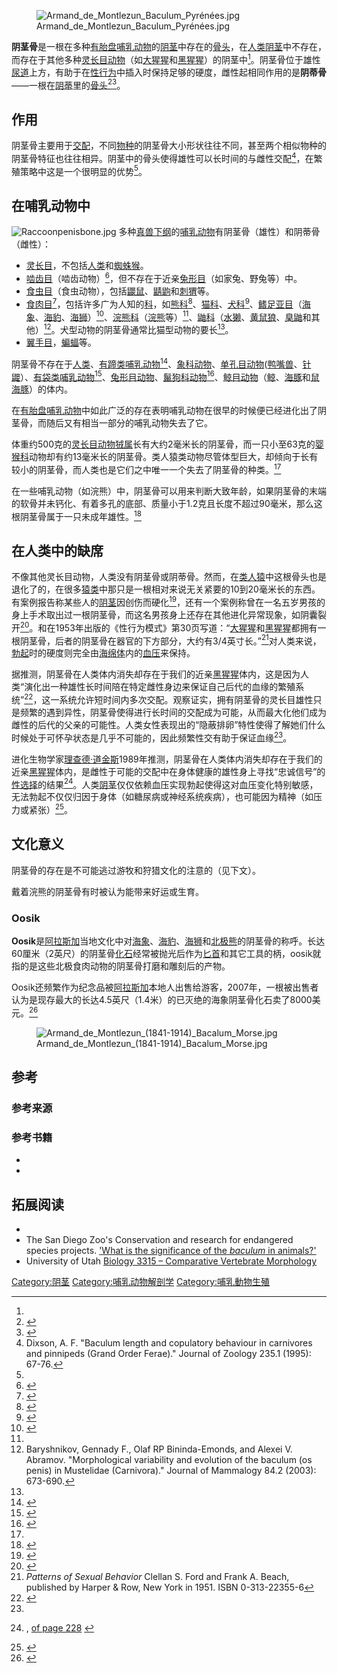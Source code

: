 {{Copyedit}}
[[Image:Armand_de_Montlezun_Baculum_Pyrénées.jpg|thumb]]

'''阴茎骨'''是一根在多种[[哺乳动物|有胎盘哺乳动物]]的[[阴茎|阴茎]]中存在的[[骨|骨头]]，在[[阴茎|人类阴茎]]中不存在，而存在于其他多种[[灵长目|灵长目动物]]（如[[大猩猩|大猩猩]]和[[黑猩猩|黑猩猩]]）的阴茎中<ref name="patterns"/>。阴茎骨位于雄性[[尿道|尿道]]上方，有助于在[[性交|性行为]]中插入时保持足够的硬度，雌性起相同作用的是'''阴蒂骨'''——一根在[[阴蒂|阴蒂]]里的[[骨|骨头]]<ref>{{cite book |url=http://books.google.co.uk/books?id=MFw4AAAAIAAJ&pg=PA264&lpg=PA264#v=onepage&q&f=false |title=Biological Actions of Sex Hormones |page=264 |author=Harold Burrows |publisher=Cambridge University Press |year=1945 |accessdate=4 August 2012 |archive-date=2014-11-04 |archive-url=https://web.archive.org/web/20141104151636/http://books.google.co.uk/books?id=MFw4AAAAIAAJ&pg=PA264&lpg=PA264#v=onepage&q&f=false |dead-url=no }}</ref><ref name="Ewer1973-2">{{cite book|author=R. F. Ewer|title=The Carnivores|url=http://books.google.com/books?id=IETMd3-lSlkC&printsec=frontcover#v=snippet&q=os%20clitoridis&f=false|accessdate=16 December 2012|year=1973|publisher=Cornell University Press|isbn=978-0-8014-8493-3|archive-date=2014-07-07|archive-url=https://web.archive.org/web/20140707080020/http://books.google.com/books?id=IETMd3-lSlkC&printsec=frontcover#v=snippet&q=os%20clitoridis&f=false|dead-url=no}}</ref>。

== 作用 ==
阴茎骨主要用于[[交配|交配]]，不同[[物种|物种]]的阴茎骨大小形状往往不同，甚至两个相似物种的阴茎骨特征也往往相异。阴茎中的骨头使得雄性可以长时间的与雌性交配<ref>Dixson, A. F. "Baculum length and copulatory behaviour in carnivores and pinnipeds (Grand Order Ferae)." Journal of Zoology 235.1 (1995): 67-76.</ref>，在繁殖策略中这是一个很明显的优势<ref name="WWB"/>。

== 在哺乳动物中 ==
[[Image:Raccoonpenisbone.jpg|thumb]]
多种[[真兽下纲|真兽下纲]]的[[哺乳动物|哺乳动物]]有阴茎骨（雄性）和阴蒂骨（雌性）：
*[[灵长目|灵长目]]，不包括[[人类|人类]]和[[蜘蛛猴|蜘蛛猴]]。
*[[啮齿目|啮齿目]]（啮齿动物）<ref name="HarknessTurner2013">{{cite book|first1=John E.|last1=Harkness|first2=Patricia V.|last2=Turner|first3=Susan|last3=VandeWoude|first4=Colette L.|last4=Wheler|title=Harkness and Wagner's Biology and Medicine of Rabbits and Rodents|url=http://books.google.com/books?id=GJIOPzAVNCoC&printsec=frontcover#v=onepage&q=penis&f=false|date=2 April 2013|publisher=John Wiley & Sons|isbn=978-1-118-70907-8|access-date=2014-10-30|archive-date=2014-06-28|archive-url=https://web.archive.org/web/20140628030421/http://books.google.com/books?id=GJIOPzAVNCoC&printsec=frontcover#v=onepage&q=penis&f=false|dead-url=no}}</ref>，但不存在于近亲[[兔形目|兔形目]]（如家兔、野兔等）中。
*[[食虫目|食虫目]]（食虫动物），包括[[鼹鼠|鼹鼠]]、[[鼱鼩|鼱鼩]]和[[刺猬|刺猬]]等。
*[[食肉目|食肉目]]<ref name="Ewer1973">{{cite book|author=R. F. Ewer|title=The Carnivores|url=http://books.google.com/books?id=IETMd3-lSlkC&printsec=frontcover#v=onepage&q=baculum&f=false|accessdate=16 December 2012|year=1973|publisher=Cornell University Press|isbn=978-0-8014-8493-3|archive-date=2014-07-07|archive-url=https://web.archive.org/web/20140707080020/http://books.google.com/books?id=IETMd3-lSlkC&printsec=frontcover#v=onepage&q=baculum&f=false|dead-url=no}}</ref>，包括许多广为人知的[[科_(生物)|科]]，如[[熊科|熊科]]<ref>{{cite journal |last1=Dyck |first1=Markus G. |first2=Jackie M. |last2=Bourgeois |first3=Edward H. |last3=Miller |year=2004 |journal=Journal of Zoology |volume=264 |issue=1 |pages=105–110 |url=http://journals.cambridge.org/action/displayAbstract;jsessionid=3332AADA7ADA71727F83E689232BAB80.tomcat1?fromPage=online&aid=241981 |doi=10.1017/S0952836904005606 |title=Growth and variation in the bacula of polar bears (''Ursus maritimus'') in the Canadian Arctic |access-date=2014-10-30 |archive-date=2014-10-31 |archive-url=https://web.archive.org/web/20141031115731/http://journals.cambridge.org/action/displayAbstract;jsessionid=3332AADA7ADA71727F83E689232BAB80.tomcat1?fromPage=online&aid=241981 |dead-url=no }}</ref>、[[猫科|猫科]]、[[犬科|犬科]]<ref name="EvansLahunta2013">{{cite book|author1=Howard E. Evans|author2=Alexander de Lahunta|title=Miller's Anatomy of the Dog|url=http://books.google.com/books?id=6eBOAQAAQBAJ&printsec=frontcover#v=onepage&q=%22os%20penis%22&f=false|date=7 August 2013|publisher=Elsevier Health Sciences|isbn=978-0-323-26623-9|access-date=2014-10-30|archive-date=2014-06-28|archive-url=https://web.archive.org/web/20140628030413/http://books.google.com/books?id=6eBOAQAAQBAJ&printsec=frontcover#v=onepage&q=%22os%20penis%22&f=false|dead-url=no}}</ref>、[[鳍足亚目|鳍足亚目]]（[[海象|海象]]、[[海豹|海豹]]、[[海狮|海狮]]）<ref name="PerrinWursig2009">{{cite book|author1=William F. Perrin|author2=Bernd Wursig|author3=J. G.M. Thewissen|title=Encyclopedia of Marine Mammals|url=http://books.google.com/books?id=2rkHQpToi9sC&pg=PA68&dq=pinniped+baculum&hl=en&sa=X&ei=otYCU4rBHKuR1AHXxoDgDg&ved=0CCkQ6AEwAA#v=snippet&q=baculum&f=false|date=26 February 2009|publisher=Academic Press|isbn=978-0-08-091993-5|pages=68–|access-date=2014-10-30|archive-date=2014-06-28|archive-url=https://web.archive.org/web/20140628030415/http://books.google.com/books?id=2rkHQpToi9sC&pg=PA68&dq=pinniped+baculum&hl=en&sa=X&ei=otYCU4rBHKuR1AHXxoDgDg&ved=0CCkQ6AEwAA#v=snippet&q=baculum&f=false|dead-url=no}}</ref>、[[浣熊科|浣熊科]]（[[浣熊|浣熊]]等）<ref name="Silvy2012"/>、[[鼬科|鼬科]]（[[水獭|水獭]]、[[黄鼠狼|黄鼠狼]]、[[臭鼬|臭鼬]]和其他）<ref>Baryshnikov, Gennady F., Olaf RP Bininda-Emonds, and Alexei V. Abramov. "Morphological variability and evolution of the baculum (os penis) in Mustelidae (Carnivora)." Journal of Mammalogy 84.2 (2003): 673-690.</ref>。犬型动物的阴茎骨通常比猫型动物的要长<ref name = "Ewer1973" />。
*[[翼手目|翼手目]]，[[蝙蝠|蝙蝠]]等。

阴茎骨不存在于[[人类|人类]]、[[有蹄类|有蹄类哺乳动物]]<ref name="Nowak1999">{{cite book|author=Ronald M. Nowak|title=Walker's Mammals of the World|url=http://books.google.com/books?id=7W-DGRILSBoC&pg=PA1007&dq=ungulate+baculum&hl=en&sa=X&ei=WpnqU_TIH8yMyATL_YKoBw&ved=0CB4Q6AEwAA#v=onepage&q=ungulate%20baculum&f=false|date=7 April 1999|publisher=JHU Press|isbn=978-0-8018-5789-8|pages=1007–|access-date=2014-10-30|archive-date=2015-12-30|archive-url=https://web.archive.org/web/20151230101337/https://books.google.com/books?id=7W-DGRILSBoC&pg=PA1007&dq=ungulate+baculum&hl=en&sa=X&ei=WpnqU_TIH8yMyATL_YKoBw&ved=0CB4Q6AEwAA#v=onepage&q=ungulate%20baculum&f=false|dead-url=no}}</ref>、[[象科|象科动物]]、[[单孔目|单孔目动物]]([[鸭嘴兽|鸭嘴兽]]、[[针鼹|针鼹]]）、[[有袋类|有袋类哺乳动物]]<ref name="Szalay2006">{{cite book|author=Frederick S. Szalay|title=Evolutionary History of the Marsupials and an Analysis of Osteological Characters|url=http://books.google.com/books?id=HmQTTChULOMC&pg=PA293&dq=marsupial+baculum&hl=en&sa=X&ei=cZrqU4OgOcSAygSx6oGAAg&ved=0CEIQ6AEwBw#v=onepage&q=marsupial%20baculum&f=false|date=11 May 2006|publisher=Cambridge University Press|isbn=978-0-521-02592-8|pages=293–|access-date=2014-10-30|archive-date=2015-12-30|archive-url=https://web.archive.org/web/20151230101339/https://books.google.com/books?id=HmQTTChULOMC&pg=PA293&dq=marsupial+baculum&hl=en&sa=X&ei=cZrqU4OgOcSAygSx6oGAAg&ved=0CEIQ6AEwBw#v=onepage&q=marsupial%20baculum&f=false|dead-url=no}}</ref>、[[兔形目|兔形目动物]]、[[鬣狗科|鬣狗科动物]]<ref name="Estes1991">{{cite book|author=Richard Estes|title=The Behavior Guide to African Mammals: Including Hoofed Mammals, Carnivores, Primates|url=http://books.google.com/books?id=g977LsZHpcsC&pg=PA323&dq=spotted+hyena+penis&hl=en&sa=X&ei=9BHIUM_LM--x0AHJz4CwCA&ved=0CDwQ6AEwBQ#v=onepage&q=boneless&f=false|accessdate=12 December 2012|year=1991|publisher=University of California Press|isbn=978-0-520-08085-0|pages=323–|archive-date=2014-01-08|archive-url=https://web.archive.org/web/20140108021931/http://books.google.com/books?id=g977LsZHpcsC&pg=PA323&dq=spotted+hyena+penis&hl=en&sa=X&ei=9BHIUM_LM--x0AHJz4CwCA&ved=0CDwQ6AEwBQ#v=onepage&q=boneless&f=false|dead-url=no}}</ref>、[[鲸目|鲸目动物]]（[[鲸|鲸]]、[[海豚|海豚]]和[[鼠海豚|鼠海豚]]）的体内。

在[[哺乳动物|有胎盘哺乳动物]]中如此广泛的存在表明哺乳动物在很早的时候便已经进化出了阴茎骨，而随后又有相当一部分的哺乳动物失去了它。

体重约500克的[[灵长目|灵长目动物]][[狨属|狨属]]长有大约2毫米长的阴茎骨，而一只小至63克的[[婴猴科|婴猴科]]动物却有约13毫米长的阴茎骨。类人猿类动物尽管体型巨大，却倾向于长有较小的阴茎骨，而人类也是它们之中唯一一个失去了阴茎骨的种类。<ref name="WWB"/>

在一些哺乳动物（如浣熊）中，阴茎骨可以用来判断大致年龄，如果阴茎骨的末端的软骨并未钙化、有着多孔的底部、质量小于1.2克且长度不超过90毫米，那么这根阴茎骨属于一只未成年雄性。<ref name="Silvy2012">{{cite book|author=Nova J. Silvy|title=The Wildlife Techniques Manual: Volume 1: Research. Volume 2: Management 2-vol. Set|url=http://books.google.com/books?id=PL2IHTdzSeAC&printsec=frontcover#v=onepage&q=raccoon%20baculum&f=false|date=7 February 2012|publisher=JHU Press|isbn=978-1-4214-0159-1|access-date=2014-10-30|archive-date=2014-01-30|archive-url=https://web.archive.org/web/20140130013142/http://books.google.com/books?id=PL2IHTdzSeAC&printsec=frontcover#v=onepage&q=raccoon%20baculum&f=false|dead-url=no}}</ref>

== 在人类中的缺席 ==
不像其他灵长目动物，人类没有阴茎骨或阴蒂骨。然而，在[[类人猿|类人猿]]中这根骨头也是退化了的，在很多[[猿|猿类]]中那只是一根相对来说无关紧要的10到20毫米长的东西。有案例报告称某些人的[[阴茎|阴茎]]因创伤而硬化<ref>{{cite journal |last=Sarma |first=Deba |author2=Thomas Weilbaecher |year=1990 |title=Human os penis |journal=Urology |volume=35 |issue= 4|pages=349–350 |doi=10.1016/0090-4295(90)80163-H |pmid=2108520 }}</ref>，还有一个案例称曾在一名五岁男孩的身上手术取出过一根阴茎骨，而这名男孩身上还存在其他进化异常现象，如阴囊裂开<ref>{{cite journal |last=Champion |first=RH |author2=J Wegrzyn |year=1964 |title=Congenital os penis |journal=Journal of Urology |volume=91 |pages=663–4 |pmid=14172255 }}</ref>。{{link-en|Clellan S. Ford|Clellan S. Ford}}和{{link-en|Frank A. Beach|Frank A. Beach}}在1953年出版的《性行为模式》第30页写道：“[[大猩猩|大猩猩]]和[[黑猩猩|黑猩猩]]都拥有一根阴茎骨，后者的阴茎骨在器官的下方部分，大约有3/4英寸长。”<ref name="patterns">''Patterns of Sexual Behavior''  Clellan S. Ford and Frank A. Beach, published by Harper & Row, New York in 1951. ISBN 0-313-22355-6</ref>对人类来说，[[勃起|勃起]]时的硬度则完全由[[海绵体|海绵体]]内的[[血压|血压]]来保持。

据推测，阴茎骨在人类体内消失却存在于我们的近亲[[黑猩猩|黑猩猩]]体内，这是因为人类“演化出一种雄性长时间陪在特定雌性身边来保证自己后代的血缘的繁殖系统”<ref name="WWB">{{cite web|url=http://www.abc.net.au/beasts/evidence/prog1/page4_2.htm|title=Godinotia|year=2002|work=Walking With Beasts|publisher=ABC — BBC|pages=Question: How do we know how Godinotia  (the primate in program 1) mated?|accessdate=29 June 2010|archive-url=https://web.archive.org/web/20140429220805/http://www.abc.net.au/beasts/evidence/prog1/page4_2.htm|archive-date=2014-04-29|dead-url=yes}}</ref>，这一系统允许短时间内多次交配。观察证实，拥有阴茎骨的灵长目雄性只是频繁的遇到异性，阴茎骨使得进行长时间的交配成为可能，从而最大化他们成为雌性的后代的父亲的可能性。人类女性表现出的“隐蔽排卵”特性使得了解她们什么时候处于可怀孕状态是几乎不可能的，因此频繁性交有助于保证血缘<ref name="WWB"/>。

进化生物学家[[理查德·道金斯|理查德·道金斯]]1989年推测，阴茎骨在人类体内消失却存在于我们的近亲[[黑猩猩|黑猩猩]]体内，是雌性于可能的交配中在身体健康的雄性身上寻找“忠诚信号”的[[性选择|性选择]]的结果<ref>{{cite book| title = Richard Dawkins: How a Scientist Changed the Way We Think : Reflections by Scientists, Writers, and Philosophers| url = http://books.google.com/?id=gPL7LqY8NSsC| year = 2007| publisher = Oxford University Press| isbn = 0-19-921466-2| page = 228| first1 = Mark| last1 = Ridley}}, [http://books.google.com/books?id=gPL7LqY8NSsC&pg=PA228Extract of page 228] {{Wayback|url=http://books.google.com/books?id=gPL7LqY8NSsC&pg=PA228Extract |date=20160414092647 }}</ref>。人类[[阴茎|阴茎]]仅仅依赖血压实现勃起使得这对血压变化特别敏感，无法勃起不仅仅归因于身体（如糖尿病或神经系统疾病），也可能因为精神（如压力或紧张）<ref>{{cite book |last=Dawkins |first=Richard |authorlink=Richard Dawkins |title=[[The_Selfish_Gene|The Selfish Gene]] |edition=30th anniversary |year=2006 |publisher= Oxford University Press|location=Endnote to 30th anniversary edition |isbn=0-19-929114-4 |quote=It is not implausible that, with natural selection refining their diagnostic skills, females could glean all sorts of clues about a male’s health, and robustness of his ability to cope with stress, from the tone and bearing of his penis.|page=[https://archive.org/details/selfishgene00dawk_669/page/158 158] endnote |origyear= 1978}}</ref>。

== 文化意义 ==
阴茎骨的存在是不可能逃过游牧和狩猎文化的注意的（见下文）。

戴着浣熊的阴茎骨有时被认为能带来好运或生育。

=== Oosik ===
'''Oosik'''是[[阿拉斯加|阿拉斯加]]当地文化中对[[海象|海象]]、[[海豹|海豹]]、[[海狮|海狮]]和[[北极熊|北极熊]]的阴茎骨的称呼。长达60厘米（2英尺）的阴茎骨[[化石|化石]]经常被抛光后作为[[匕首|匕首]]和其它工具的柄，oosik就指的是这些北极食肉动物的阴茎骨打磨和雕刻后的产物。

Oosik还频繁作为纪念品被[[阿拉斯加|阿拉斯加]]本地人出售给游客，2007年，一根被出售者认为是现存最大的长达4.5英尺（1.4米）的已灭绝的海象阴茎骨化石卖了8000美元。<ref name="4.5foot">{{cite web |url=http://sfgate.com/cgi-bin/article.cgi?f=/n/a/2007/08/26/state/n154935D40.DTL |title=Walrus penis sells for $8,000 at Beverly Hills action |accessdate=30 August 2007 |work=AP |archiveurl=https://web.archive.org/web/20071106050910/http://www.sfgate.com/cgi-bin/article.cgi?f=%2Fn%2Fa%2F2007%2F08%2F26%2Fstate%2Fn154935D40.DTL |archivedate=2007-11-06|deadurl=yes }}</ref>

[[Image:Armand_de_Montlezun_(1841-1914)_Bacalum_Morse.jpg|thumb]]

==参考==

===参考来源===
{{Reflist}}

===参考书籍===
*{{cite journal |author=Gilbert SF, Zevit Z |title=Congenital human baculum deficiency: the generative bone of Genesis 2:21–23 |journal=Am. J. Med. Genet. |volume=101 |issue=3 |pages=284–5 |date=July 2001 |pmid=11424148 |doi=10.1002/ajmg.1387}}
*{{cite book |author=Clellan S., Frank A. Beach |title=Patterns of Sexual Behavior |publisher=Harper, and Paul B. Hoeber, Inc. Medical Books |location=New York |year=1951 |isbn=0-313-22355-6 }}

== 拓展阅读 ==
{{Wiktionary}}
{{commons category|Penis bones}}
*{{cite journal |author=Beresford WA, Burkart S |title=The penile bone and anterior process of the rat in scanning electron microscopy |journal=J. Anat. |volume=124 |issue=3 |pages=589–97 |date=December 1977 |pmid=604330 |pmc=1234656 }}
*The San Diego Zoo's Conservation and research for endangered species projects. [http://cres.sandiegozoo.org/projects/pd_significance_baculum.html 'What is the significance of the ''baculum'' in animals?'] {{Wayback|url=http://cres.sandiegozoo.org/projects/pd_significance_baculum.html |date=20041026091245 }}
*University of Utah [http://courses.biology.utah.edu/smiller/3315/handouts/lab08_1.pdf Biology 3315 – Comparative Vertebrate Morphology]{{dead link|date=十一月 2017 |bot=InternetArchiveBot }}

[[Category:阴茎|Category:阴茎]]
[[Category:哺乳动物解剖学|Category:哺乳动物解剖学]]
[[Category:哺乳動物生殖|Category:哺乳動物生殖]]